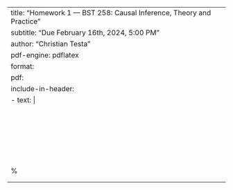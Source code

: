 ---
title: "Homework 1 — BST 258: Causal Inference, Theory and Practice"
subtitle: "Due February 16th, 2024, 5:00 PM"
author: "Christian Testa"
pdf-engine: pdflatex
format: 
  pdf:
    include-in-header:
      - text: |
          \usepackage{float}
          \usepackage{bm}
          \usepackage{cancel}
          \usepackage{dsfont}
          \usepackage{framed}
          \usepackage{mathtools}
          \usepackage{soul}
          \usepackage{amsmath,amssymb,latexsym}
          \addtokomafont{disposition}{\rmfamily}
          \DeclareMathOperator*{\argmax}{arg\,max}
          \DeclareMathOperator*{\argmin}{arg\,min}
          \newcommand{\items}[1]{\begin{itemize} #1 \end{itemize}}
          \newcommand{\enums}[1]{\begin{enumerate} #1 \end{enumerate}}
          \newcommand{\E}{\mathbb{E}}
          \newcommand{\Var}{\text{Var}}
          \newcommand{\Cov}{\text{Cov}}
          \newcommand{\R}{\mathbb{R}}
          \newcommand{\T}{\mathtt{T}}
          \newcommand{\supp}[1]{\text{supp}(#1)}
          \newcommand\independent{\perp\!\!\!\perp}
          \def\independenT#1#2{\mathrel{\rlap{$#1#2$}\mkern2mu{#1#2}}}
          \newcommand*{\vertbar}{\rule[-1ex]{0.5pt}{2.5ex}}
          \newcommand*{\horzbar}{\rule[.5ex]{2.5ex}{0.5pt}}
          % \renewcommand{\d}[0]{\mathrm{d}}
          \newcommand{\pp}[2][]{\frac{\partial#1}{\partial#2}}
          \newcommand{\dd}[2][]{\frac{\mathrm d#1}{\mathrm d#2}}
---